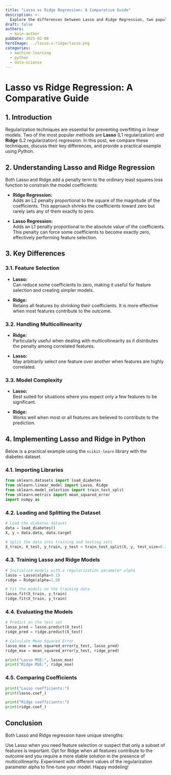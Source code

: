 ```yaml
---
title: "Lasso vs Ridge Regression: A Comparative Guide"
description: >-
  Explore the differences between Lasso and Ridge Regression, two popular regularization techniques in linear models. Learn about their strengths, weaknesses, and implementation examples in Python.
draft: false
authors:
  - main-author
pubDate: 2025-02-08
heroImage: ../lasso-v-ridge/lasso.png
categories:
  - machine-learning
  - python
  - data-science
---
```



# Lasso vs Ridge Regression: A Comparative Guide

## 1. Introduction

Regularization techniques are essential for preventing overfitting in linear models. Two of the most popular methods are **Lasso** (L1 regularization) and **Ridge** (L2 regularization) regression. In this post, we compare these techniques, discuss their key differences, and provide a practical example using Python.

## 2. Understanding Lasso and Ridge Regression

Both Lasso and Ridge add a penalty term to the ordinary least squares loss function to constrain the model coefficients:

- **Ridge Regression:**  
  Adds an L2 penalty proportional to the square of the magnitude of the coefficients. This approach shrinks the coefficients toward zero but rarely sets any of them exactly to zero.

- **Lasso Regression:**  
  Adds an L1 penalty proportional to the absolute value of the coefficients. This penalty can force some coefficients to become exactly zero, effectively performing feature selection.

## 3. Key Differences

### 3.1. Feature Selection
- **Lasso:**  
  Can reduce some coefficients to zero, making it useful for feature selection and creating simpler models.
  
- **Ridge:**  
  Retains all features by shrinking their coefficients. It is more effective when most features contribute to the outcome.

### 3.2. Handling Multicollinearity
- **Ridge:**  
  Particularly useful when dealing with multicollinearity as it distributes the penalty among correlated features.
  
- **Lasso:**  
  May arbitrarily select one feature over another when features are highly correlated.

### 3.3. Model Complexity
- **Lasso:**  
  Best suited for situations where you expect only a few features to be significant.
  
- **Ridge:**  
  Works well when most or all features are believed to contribute to the prediction.

## 4. Implementing Lasso and Ridge in Python

Below is a practical example using the `scikit-learn` library with the diabetes dataset.

### 4.1. Importing Libraries
```python
from sklearn.datasets import load_diabetes
from sklearn.linear_model import Lasso, Ridge
from sklearn.model_selection import train_test_split
from sklearn.metrics import mean_squared_error
import numpy as 
```

### 4.2. Loading and Splitting the Dataset

```python
# Load the diabetes dataset
data = load_diabetes()
X, y = data.data, data.target

# Split the data into training and testing sets
X_train, X_test, y_train, y_test = train_test_split(X, y, test_size=0.2, random_state=42)

```

### 4.3. Training Lasso and Ridge Models
```python
# Initialize models with a regularization parameter alpha
lasso = Lasso(alpha=0.1)
ridge = Ridge(alpha=1.0)

# Fit the models on the training data
lasso.fit(X_train, y_train)
ridge.fit(X_train, y_train)
```

### 4.4. Evaluating the Models
```python
# Predict on the test set
lasso_pred = lasso.predict(X_test)
ridge_pred = ridge.predict(X_test)

# Calculate Mean Squared Error
lasso_mse = mean_squared_error(y_test, lasso_pred)
ridge_mse = mean_squared_error(y_test, ridge_pred)

print("Lasso MSE:", lasso_mse)
print("Ridge MSE:", ridge_mse)
```

### 4.5. Comparing Coefficients
```python
print("Lasso coefficients:")
print(lasso.coef_)

print("Ridge coefficients:")
print(ridge.coef_)

```

## Conclusion
Both Lasso and Ridge regression have unique strengths:

Use Lasso when you need feature selection or suspect that only a subset of features is important.
Opt for Ridge when all features contribute to the outcome and you require a more stable solution in the presence of multicollinearity.
Experiment with different values of the regularization parameter alpha to fine-tune your model. Happy modeling!

